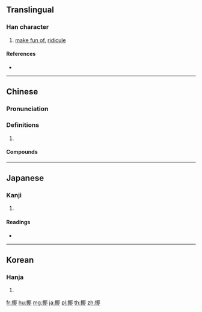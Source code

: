 ==Translingual==

===Han character===
{{Han char|rn=64|rad=手|as=09|sn=12|four=57027|canj=QSJL|ids=⿰扌耶}}

# [[make fun of]], [[ridicule]]

====References====
* {{Han ref|kx=0445.340|dkj=12437|hdz=31892.010|uh=63F6|ud=25590|bh=D95E|bd=55646}}

----

==Chinese==
{{zh-forms}}

===Pronunciation===
{{zh-pron
|m=yé
|c=je4
|cat=
}}

===Definitions===
{{zh-hanzi}}

# {{rfdef|zh}}

====Compounds====
{{zh-der|揶揄}}

----

==Japanese==

===Kanji===
{{ja-kanji|grade=|rs=手09}}

# {{defn|lang=ja|sort=手09}}

====Readings====
* {{ja-readings|on=[[や]] (ya)|kun=[[からかう]] (karakau)}}

----

==Korean==

===Hanja===
{{ko-hanja|hangeul=야|eumhun=|rv=ya|mr=ya|y=ya}}

# {{defn|lang=ko|sort=手09}}

[[fr:揶]]
[[hu:揶]]
[[mg:揶]]
[[ja:揶]]
[[pl:揶]]
[[th:揶]]
[[zh:揶]]